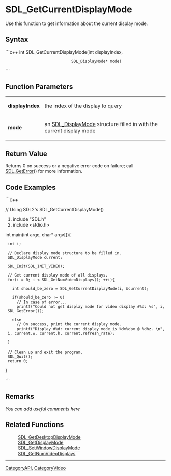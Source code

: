 <!-- pragma section-numbers off -->
<!-- pragma disable-camelcase -->

= SDL_GetCurrentDisplayMode =
Use this function to get information about the current display mode.


== Syntax ==
```c++
int SDL_GetCurrentDisplayMode(int              displayIndex,
                              SDL_DisplayMode* mode)
```

== Function Parameters ==
{|
|'''displayIndex'''
|the index of the display to query
|-
|'''mode'''
|an [[SDL_DisplayMode]] structure filled in with the current display mode
|}

== Return Value ==
Returns 0 on success or a negative error code on failure; call [[SDL_GetError]]() for more information.

== Code Examples ==
```c++

// Using SDL2's SDL_GetCurrentDisplayMode()

#include "SDL.h"
#include <stdio.h>

int main(int argc, char* argv[]){

  int i;

  // Declare display mode structure to be filled in.
  SDL_DisplayMode current;

  SDL_Init(SDL_INIT_VIDEO); 

  // Get current display mode of all displays.
  for(i = 0; i < SDL_GetNumVideoDisplays(); ++i){
  
    int should_be_zero = SDL_GetCurrentDisplayMode(i, &current);

    if(should_be_zero != 0)
      // In case of error...
      printf("Could not get display mode for video display #%d: %s", i, SDL_GetError());
    
    else 
      // On success, print the current display mode.
      printf("Display #%d: current display mode is %dx%dpx @ %dhz. \n", i, current.w, current.h, current.refresh_rate);

  }
 
  // Clean up and exit the program.
  SDL_Quit();     
  return 0;   
 
}

```

== Remarks ==
''You can add useful comments here''

== Related Functions ==
:[[SDL_GetDesktopDisplayMode]]
:[[SDL_GetDisplayMode]]
:[[SDL_SetWindowDisplayMode]]
:[[SDL_GetNumVideoDisplays]]
----
[[CategoryAPI]], [[CategoryVideo]]
